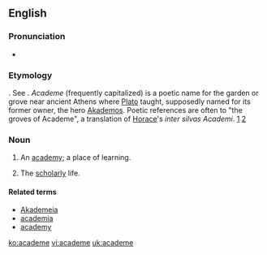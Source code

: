 ==English==

===Pronunciation===
* {{IPA|/'ækədi:m/}}
*:{{rhymes|iːm}}

===Etymology===
{{L.}} {{term|academia}}. See {{term|academy}}. ''Academe'' (frequently capitalized) is a poetic name for the garden or grove near ancient Athens where [[w:Plato|Plato]] taught, supposedly named for its former owner, the hero [[w:Akademos|Akademos]].  Poetic references are often to "the groves of Academe", a translation of [[w:Horace|Horace]]'s ''inter silvas Academi''. [http://books.google.com/books?id=NHYXAAAAIAAJ&pg=RA3-PA169&dq=%22silvas+Academi%22&lr=&as_brr=1#PRA3-PA169,M1] [http://books.google.com/books?id=nVE3QD1Y5RAC&pg=PA14&dq=%22silvas+Academi%22&lr=&sig=pymz2Xcnaldixpke_6QPFsNSGxk]

===Noun===
{{en-noun}}

# {{poetic}} An [[academy]]; a place of learning.
# {{poetic}} The [[scholarly]] life.

====Related terms====
*[[Akademeia]]
*[[academia]]
*[[academy]]


[[ko:academe]]
[[vi:academe]]
[[uk:academe]]